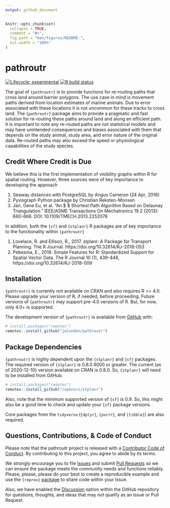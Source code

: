 ```yaml
---
output: github_document
---
```


<!-- README.md is generated from README.Rmd. Please edit that file -->

```r
knitr::opts_chunk$set(
  collapse = TRUE,
  comment = "#>",
  fig.path = "man/figures/README-",
  out.width = "100%"
)
```
# pathroutr

<!-- badges: start -->
[![Lifecycle: experimental](https://img.shields.io/badge/lifecycle-experimental-orange.svg)](https://www.tidyverse.org/lifecycle/#experimental)
[![R build status](https://github.com/jmlondon/pathroutr/workflows/R-CMD-check/badge.svg)](https://github.com/jmlondon/pathroutr/actions)
<!-- badges: end -->

The goal of `{pathroutr}` is to provide functions for re-routing paths that cross land
around barrier polygons. The use case in mind is movement paths derived from location
estimates of marine animals. Due to error associated with these locations it is
not uncommon for these tracks to cross land. The `{pathroutr}` package aims to provide
a pragmatic and fast solution for re-routing these paths around land and along an
efficient path. It is important to note any re-routed paths are not statistical models
and may have unintended consequences and biases associated with them that depends on the
study animal, study area, and error nature of the original data. Re-routed paths may
also exceed the speed or physiological capabilities of the study species. 

## Credit Where Credit is Due

We believe this is the first implementation of visibility graphs within R for spatial
routing. However, three sources were of key importance to developing the approach

1. Seaway distances with PostgreSQL by Angus Cameron (24 Apr, 2016)
2. Pyvisgraph Python package by Christian Reksten-Monsen
3. Jan, Gene Eu, et al. "An $\bm {O (n\log n)} $ Shortest Path Algorithm Based on Delaunay Triangulation." IEEE/ASME Transactions On Mechatronics 19.2 (2013): 660-666. DOI: 10.1109/TMECH.2013.2252076

In addition, both the `{sf}` and `{stplanr}` R packages are of key importance to the 
functionality within `{pathroutr}`

1. Lovelace, R. and Ellison, R., 2017. stplanr: A Package for Transport Planning. The 
R Journal. https://doi.org/10.32614/RJ-2018-053
2. Pebesma, E., 2018. Simple Features for R: Standardized Support for Spatial Vector 
Data. The R Journal 10 (1), 439-446, https://doi.org/10.32614/RJ-2018-009


## Installation

`{pathroutr}` is currently not available on CRAN and also requires R >= 4.0. Please 
upgrade your version of R, if needed, before proceeding. Future versions of 
`{pathroutr}` may support pre-4.0 versions of R. But, for now, only 4.0+ is supported.

The development version  of `{pathroutr}` is available from
[GitHub](https://github.com/jmlondon/pathroutr) with:

``` r
# install.packages("remotes")
remotes::install_github("jmlondon/pathroutr")
```

## Package Dependencies

`{pathroutr}` is highly dependent upon the `{stplanr}` and `{sf}` packages. The required
version of `{stplanr}` is 0.8.0.9000 or greater. The current (as of 2020-12-10) version
available on CRAN is 0.8.0. So, `{stplanr}` will need to be installed from GitHub:

``` r
# install.packages("remotes")
remotes::install_github("ropensci/stplanr")
```

Also, note that the minimum supported version of `{sf}` is 0.9. So, this might also be a
good time to check and update your `{sf}` package versions.

Core packages from the `tidyverse` (`{dplyr}`, `{purrr}`, and `{tibble}`) are also
required.

## Questions, Contributions, & Code of Conduct

Please note that the pathroutr project is released with a 
[Contributor Code of Conduct](https://contributor-covenant.org/version/2/0/CODE_OF_CONDUCT.html). 
By contributing to this project, you agree to abide by its terms.

We strongly encourage you to file [Issues](https://github.com/jmlondon/pathroutr/issues)
and submit [Pull Requests](https://github.com/jmlondon/pathroutr/pulls) so we can ensure the
package meets the community needs and functions reliably. Please, please, please do your
best to create a reproducible example and use the 
`{reprex}` [package](https://reprex.tidyverse.org/) to share code within your Issue.

Also, we have enabled the [Discussion](https://github.com/jmlondon/pathroutr/discussions) 
option within the GitHub repository for questions, thoughts, and ideas that may not 
qualify as an Issue or Pull Request.
